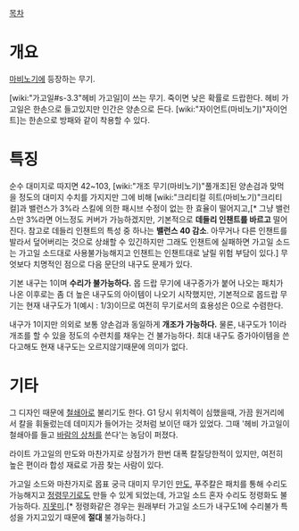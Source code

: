 [[목차]]
= 개요 =
[[마비노기]]에 등장하는 무기.

[wiki:"가고일#s-3.3"헤비 가고일]이 쓰는 무기. 죽이면 낮은 확률로 드랍한다. 헤비 가고일은 한손으로 들고있지만 인간은 양손으로 든다. [wiki:"자이언트(마비노기)"자이언트]는 한손으로 방패와 같이 착용할 수 있다.

= 특징 =
순수 대미지로 따지면 42~103, [wiki:"개조 무기(마비노기)"풀개조]된 양손검과 맞먹을 정도의 대미지 수치를 가지지만 그에 비해 [wiki:"크리티컬 히트(마비노기)"크리티컬]과 밸런스가 3%라 스킬에 의한 패시브 수정이 없는 한 효율이 떨어지고,[* 그냥 밸런스만 3%라면 어느정도 커버가 가능하겠지만, 기본적으로 '''데들리 인챈트를 바르고''' 떨어진다. 참고로 데들리 인챈트의 특성 중 하나는 '''밸런스 40 감소'''. 아무거나 다른 인챈트를 발라서 덮어버리는 것으로 상쇄할 수 있긴하지만 그래도 인챈트에 실패하면 가고일 소드는 가고일 소드대로 사용불가능해지고 인챈트는 인챈트대로 날릴 위험 부담이 있다.] 무엇보다 치명적인 점으로 다음 문단의 내구도 문제가 있다.

기본 내구는 1이며 '''수리가 불가능하다.''' 몹 드랍 무기에 내구증가가 붙어 나오는 패치가 나온 이후로는 좀 더 높은 내구도의 아이템이 나오기 시작했지만, 기본적으로 몹드랍 무기는 현재 내구도가 1(예시 : 1/3)이므로 여전히 무기로서의 효용성은 0으로 수렴한다.

내구가 1이지만 의외로 보통 양손검과 동일하게 '''개조가 가능하다.''' 물론, 내구도가 1이라 개조를 할 수 있을 정도의 수련치를 채우는 건 불가능하다. 최대 내구도 증가아이템을 쓴다고해도 현재 내구도는 오르지않기때문에 의미가 없다.

= 기타 =
그 디자인 때문에 [[철쇄아]]로 불리기도 한다. G1 당시 위치렉이 심했을때, 가끔 원거리에서 칼을 휘둘렀는데 데미지가 들어가는 것처럼 보이던 때가 있었다. 그때 '헤비 가고일이 철쇄아를 들고 [[바람의 상처]]를 쓴다'는 농담이 퍼졌다. 

라이트 가고일의 만도와 마찬가지로 상점가가 한번 대폭 칼질당한적이 있지만, 여전히 높은 편이라 합성 재료로 가끔 찾는 사람이 있다.

가고일 소드와 마찬가지로 몹표 궁극 대미지 무기인 [[만도]], 푸주칼은 패치를 통해 수리도 가능해지고 [[정령무기]]로도 만들 수 있게 되었는데, 가고일 소드 혼자 수리도 정령화도 불가능하다. [[지못미]].[* 정령화같은 경우는 원래부터 가고일 소드가 내구도1에 수리불가 특성을 가지고있기 때문에 '''절대''' 불가능하다.]
